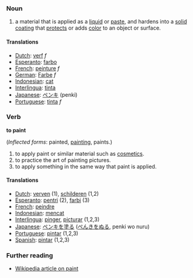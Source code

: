 === Noun ===
#a material that is applied as a [[liquid]] or [[paste]], and hardens into a [[solid]] [[coating]] that [[protect]]s or adds [[color]] to an object or surface.
==== Translations ====
*[[Dutch]]: [[verf]] ''f''
*[[Esperanto]]: [[farbo]]
*[[French]]: [[peinture]] ''f''
*[[German]]: [[Farbe]] ''f''
*[[Indonesian]]: [[cat]]
*[[Interlingua]]: [[tinta]]
*[[Japanese]]: [[ペンキ]] (penki)
*[[Portuguese]]: [[tinta]] ''f''

=== Verb ===

'''to paint''' 

(''Inflected forms'': painted, [[painting]], paints.)

#to apply paint or similar material such as [[cosmetics]].
#to practice the art of painting pictures.
#to apply something in the same way that paint is applied.

==== Translations ====
*[[Dutch]]: [[verven]] (1), [[schilderen]] (1,2)
*[[Esperanto]]: [[pentri]] (2), [[farbi]] (3)
*[[French]]: [[peindre]]
*[[Indonesian]]: [[cat|mencat]]
*[[Interlingua]]: [[pinger]], [[picturar]] (1,2,3)
*[[Japanese]]: [[ペンキ]]を[[塗る]] ([[ぺんき]]を[[ぬる]], penki wo nuru)
*[[Portuguese]]: [[pintar]] (1,2,3)
*[[Spanish]]: [[pintar]] (1,2,3)

=== Further reading ===
*[[w:paint|Wikipedia article on paint]]